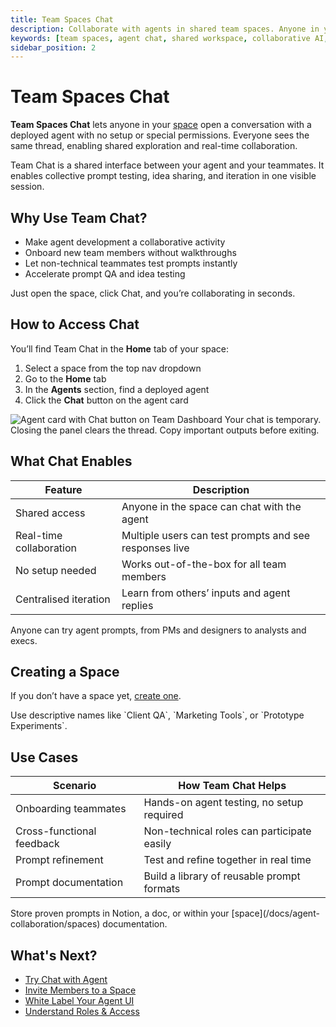 ```yaml
---
title: Team Spaces Chat
description: Collaborate with agents in shared team spaces. Anyone in your space can chat with deployed agents, explore their capabilities, and build together.
keywords: [team spaces, agent chat, shared workspace, collaborative AI, SmythOS chat, team dashboard]
sidebar_position: 2
---
```


# Team Spaces Chat

**Team Spaces Chat** lets anyone in your [space](/docs/agent-collaboration/spaces) open a conversation with a deployed agent with no setup or special permissions. Everyone sees the same thread, enabling shared exploration and real-time collaboration.

<InfoCallout title="What is it?">
Team Chat is a shared interface between your agent and your teammates. It enables collective prompt testing, idea sharing, and iteration in one visible session.
</InfoCallout>

## Why Use Team Chat?

- Make agent development a collaborative activity  
- Onboard new team members without walkthroughs  
- Let non-technical teammates test prompts instantly  
- Accelerate prompt QA and idea testing

<TipCallout title="Fast Feedback">
Just open the space, click Chat, and you’re collaborating in seconds.
</TipCallout>

## How to Access Chat

You’ll find Team Chat in the **Home** tab of your space:

1. Select a space from the top nav dropdown  
2. Go to the **Home** tab  
3. In the **Agents** section, find a deployed agent  
4. Click the **Chat** button on the agent card  

<Image src="/docs/img/agent_collaboration/team-chat-agent-card.jpg" alt="Agent card with Chat button on Team Dashboard" caption="Click the Chat button to start interacting with any deployed agent in your space."/>

<WarningCallout title="Session-based history">
Your chat is temporary. Closing the panel clears the thread. Copy important outputs before exiting.
</WarningCallout>

## What Chat Enables

| Feature               | Description                                              |
|-----------------------|----------------------------------------------------------|
| Shared access         | Anyone in the space can chat with the agent              |
| Real-time collaboration | Multiple users can test prompts and see responses live |
| No setup needed       | Works out-of-the-box for all team members                |
| Centralised iteration | Learn from others’ inputs and agent replies              |

<InfoCallout title="No coding required">
Anyone can try agent prompts, from PMs and designers to analysts and execs.
</InfoCallout>

## Creating a Space

If you don’t have a space yet, [create one](/docs/agent-collaboration/spaces).

<TipCallout title="Name clearly">
Use descriptive names like `Client QA`, `Marketing Tools`, or `Prototype Experiments`.
</TipCallout>

## Use Cases

| Scenario                          | How Team Chat Helps                          |
|-----------------------------------|----------------------------------------------|
| Onboarding teammates              | Hands-on agent testing, no setup required     |
| Cross-functional feedback         | Non-technical roles can participate easily    |
| Prompt refinement                 | Test and refine together in real time         |
| Prompt documentation              | Build a library of reusable prompt formats    |

<TipCallout title="Save successful prompts">
Store proven prompts in Notion, a doc, or within your [space](/docs/agent-collaboration/spaces) documentation.
</TipCallout>

## What's Next?

- [Try Chat with Agent](/docs/agent-collaboration/chat-with-agent)
- [Invite Members to a Space](/docs/agent-collaboration/spaces/invite-members)
- [White Label Your Agent UI](/docs/agent-collaboration/spaces/white-labeling)
- [Understand Roles & Access](/docs/account-management/user-management)
